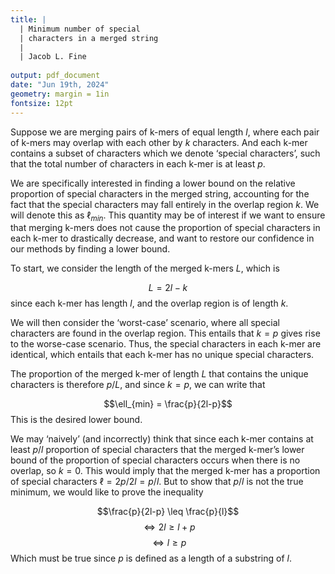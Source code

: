 ```yaml
---
title: |
  | Minimum number of special
  | characters in a merged string
  |
  | Jacob L. Fine
  
output: pdf_document
date: "Jun 19th, 2024"
geometry: margin = 1in
fontsize: 12pt
---
```


Suppose we are merging pairs of k-mers of equal length $l$, where each pair of k-mers may overlap with each other by $k$ characters. And each k-mer contains a subset of characters which we denote 'special characters', such that the total number of characters in each k-mer is at least $p$. 

We are specifically interested in finding a lower bound on the relative proportion of special characters in the merged string, accounting for the fact that the special characters may fall entirely in the overlap region $k$. We will denote this as $\ell_{min}$. This quantity may be of interest if we want to ensure that merging k-mers does not cause the proportion of special characters in each k-mer to drastically decrease, and want to restore our confidence in our methods by finding a lower bound.

To start, we consider the length of the merged k-mers $L$, which is

$$L = 2l -k$$
since each k-mer has length $l$, and the overlap region is of length $k$.

We will then consider the 'worst-case' scenario, where all special characters are found in the overlap region. This entails that $k=p$ gives rise to the worse-case scenario. Thus, the special characters in each k-mer are identical, which entails that each k-mer has no unique special characters. 

The proportion of the merged k-mer of length $L$ that contains the unique characters is therefore $p/L$, and since $k=p$, we can write that

$$\ell_{min} = \frac{p}{2l-p}$$
This is the desired lower bound.

We may 'naively' (and incorrectly) think that since each k-mer contains at least $p/l$ proportion of special characters that the merged k-mer's lower bound of the proportion of special characters occurs when there is no overlap, so $k=0$. This would imply that the merged k-mer has a proportion of special characters $\ell = 2p/2l=p/l$. But to show that $p/l$ is not the true minimum, we would like to prove the inequality

$$\frac{p}{2l-p} \leq \frac{p}{l}$$
$$\iff  2l \geq l+p$$
$$\iff l \geq p$$
Which must be true since $p$ is defined as a length of a substring of $l$.
